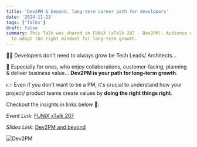 ```yaml
---
title: 'Dev2PM & beyond, long-term career path for developers'
date: '2024-11-23'
tags: ['Talks']
draft: false
summary: This Talk was shared in FUNiX (xTalk 207 - Dev2PM). Audience of this talk are students, junior devs 
  to adopt the right mindset for long-term growth.
---
```


🙅‍♀️ Developers don't need to always grow be Tech Leads/ Architects...

💌 Especially for ones, who enjoy collaborations, customer-facing, planning & deliver business value... **Dev2PM is your path for long-term growth**.

👉 Even if you don't want to be a PM, it's crucial to understand how your project/ product teams create values by **doing the right things right**.

Checkout the insights in links below 🤙:

_Event Link_: [FUNiX xTalk 207](https://events.funix.edu.vn/xter/detail/xtalk-207-dev2pm-and-beyond-long-term-career-path-for-developers)

_Slides Link_: [Dev2PM and beyond](https://docs.google.com/presentation/d/12nGN6dvcTejNWs42JBvBmAZeXCeUq96WswU3on1NLYY/edit?usp=sharing)

![Dev2PM](/static/images/talks/2024Nov/Dev2PM-and-beyond.png)





